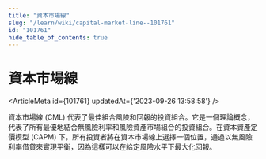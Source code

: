 ```yaml
---
title: "資本市場線"
slug: "/learn/wiki/capital-market-line--101761"
id: "101761"
hide_table_of_contents: true
---
```



# 資本市場線

<ArticleMeta id={101761} updatedAt={'2023-09-26 13:58:58'} />
<div className='border-solid border-b border-t-0 my-4 border-[var(--ifm-color-gray-300)]' />

資本市場線 (CML) 代表了最佳組合風險和回報的投資組合。它是一個理論概念，代表了所有最優地結合無風險利率和風險資產市場組合的投資組合。在資本資產定價模型 (CAPM) 下，所有投資者將在資本市場線上選擇一個位置，通過以無風險利率借貸來實現平衡，因為這樣可以在給定風險水平下最大化回報。
